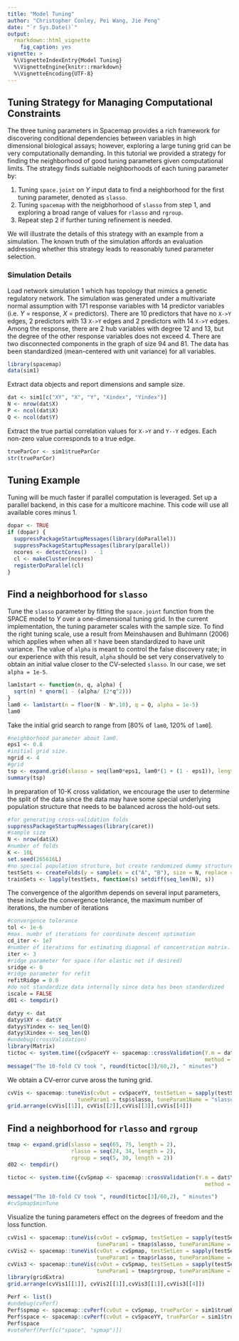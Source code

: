 ---
title: "Model Tuning"
author: "Christopher Conley, Pei Wang, Jie Peng"
date: "`r Sys.Date()`"
output: 
  rmarkdown::html_vignette
    fig_caption: yes
vignette: >
  %\VignetteIndexEntry{Model Tuning}
  %\VignetteEngine{knitr::rmarkdown}
  %\VignetteEncoding{UTF-8}
---


## Tuning Strategy for Managing Computational Constraints

The three tuning parameters in Spacemap provides a rich framework for discovering conditional dependencies between variables in high dimensional biological assays; however, exploring a large tuning grid can be very computationally demanding. In this tutorial we provided a strategy for finding the neighborhood of good tuning parameters given computational limits. The strategy finds suitiable neighborhoods of each tuning parameter by:

1. Tuning `space.joint` on $Y$ input data to find a neighborhood for the first tuning parameter, denoted as `slasso`. 
2. Tuning `spacemap` with the neigbhorhood of `slasso` from step 1, and exploring a broad range of values for `rlasso` and `rgroup`.  
3. Repeat step 2 if further tuning refinement is needed. 

We will illustrate the details of this strategy with an example from a simulation. The known truth of the simulation affords an evaluation addressing whether this strategy leads to reasonably tuned parameter selection. 

### Simulation Details

Load network simulation 1 which has topology that mimics a genetic regulatory network. The simulation was generated under a multivariate normal assumption with 171 response variables with 14 predictor variables (i.e. $Y$ = response, $X$ = predictors). There are 10 predictors that have no `X->Y` edges, 2 predictors with  13 `X->Y` edges and 2 predictors with 14 `X->Y` edges. Among the response, there are 2 hub variables with degree 12 and 13, but the degree of the other response variables does not exceed 4. There are two disconnected components in the graph of size 94 and 81. The data has been standardized (mean-centered with unit variance) for all variables. 

```{r}
library(spacemap)
data(sim1)
```

Extract data objects and report dimensions and sample size.

```{r}
dat <- sim1[c("XY", "X", "Y", "Xindex", "Yindex")]
N <- nrow(dat$X)
P <- ncol(dat$X)
Q <- ncol(dat$Y)
```

Extract the true partial correlation values for `X->Y` and `Y--Y` edges. Each non-zero value corresponds to a true edge. 

```{r}
trueParCor <- sim1$trueParCor
str(trueParCor)
```

## Tuning Example 

Tuning will be much faster if parallel computation is leveraged. Set up a parallel backend, in this case for a multicore machine. This code will use all available cores minus 1. 

```{r}
dopar <- TRUE
if (dopar) { 
  suppressPackageStartupMessages(library(doParallel))
  suppressPackageStartupMessages(library(parallel))
  ncores <- detectCores()  - 1
  cl <- makeCluster(ncores)
  registerDoParallel(cl)
}
```

## Find a neighborhood for `slasso`

Tune the `slasso` parameter by fitting the `space.joint` function from the SPACE model to $Y$ over a one-dimensional tuning grid. In the current implementation, the tuning parameter scales with the sample size. To find the right tuning scale, use a result from Meinshausen and Buhlmann (2006) which applies when when all `Y` have been standardized to have unit variance. The value of `alpha` is meant to control the false discovery rate; in our experience with this result, `alpha` should be set very conservatively to obtain an initial value closer to the CV-selected `slasso`. In our case, we set `alpha = 1e-5`. 

```{r}
lam1start <- function(n, q, alpha) { 
  sqrt(n) * qnorm(1 - (alpha/ (2*q^2)))
}
lam0 <- lam1start(n = floor(N - N*.10), q = Q, alpha = 1e-5)
lam0
```

Take the initial grid search to range from  [80% of `lam0`, 120% of `lam0`]. 

```{r}
#neighborhood parameter about lam0. 
eps1 <- 0.8
#initial grid size. 
ngrid <- 4
#grid
tsp <- expand.grid(slasso = seq(lam0*eps1, lam0*(1 + (1 - eps1)), length = ngrid))
summary(tsp)
```


In preparation of 10-K cross validation, we encourage the user to determine the split of the data since the data may have some special underlying population structure that needs to be balanced across the hold-out sets. 

```{r}
#for generating cross-validation folds
suppressPackageStartupMessages(library(caret))
#sample size
N <- nrow(dat$X)
#number of folds
K <- 10L
set.seed(265616L)
#no special population structure, but create randomized dummy structure of A and B
testSets <- createFolds(y = sample(x = c("A", "B"), size = N, replace = TRUE), k = K)
trainSets <- lapply(testSets, function(s) setdiff(seq_len(N), s))
```

The convergence of the algorithm depends on several input parameters, these include the convergence tolerance, the maximum number of iterations, 
the number of iterations 

```{r}
#convergence tolerance
tol <- 1e-6
#max. numbr of iterations for coordinate descent optimation
cd_iter <- 1e7
#number of iterations for estimating diagonal of concentration matrix.
iter <- 3
#ridge parameter for space (for elastic net if desired)
sridge <- 0
#ridge parameter for refit
refitRidge = 0.0
#do not standardize data internally since data has been standardized
iscale = FALSE
d01 <- tempdir()
```

```{r}
datyy <- dat
datyy$XY <- dat$Y
datyy$Yindex <- seq_len(Q)
datyy$Xindex <- seq_len(Q)
#undebug(crossValidation)
library(Matrix)
tictoc <- system.time({cvSpaceYY <- spacemap::crossValidation(Y.m = dat$Y, trainIds = trainSets, testIds = testSets, 
                                                              method = "space", tuneGrid = tsp)}) 
message("The 10-fold CV took ", round(tictoc[3]/60,2), " minutes")
```

We obtain a CV-error curve aross the tuning grid. 

```{r}
cvVis <- spacemap::tuneVis(cvOut = cvSpaceYY, testSetLen = sapply(testSets, length), 
                      tuneParam1 = tsp$slasso, tuneParam1Name = "slasso")
grid.arrange(cvVis[[1]], cvVis[[2]],cvVis[[3]],cvVis[[4]])
```

## Find a neighborhood for `rlasso` and `rgroup`


```{r}
tmap <- expand.grid(slasso = seq(65, 75, length = 2), 
                    rlasso = seq(24, 34, length = 2), 
                    rgroup = seq(5, 30, length = 2))
d02 <- tempdir()
```


```{r}
tictoc <- system.time({cvSpmap <- spacemap::crossValidation(Y.m = dat$Y, X.m = dat$X, trainIds = trainSets, testIds = testSets, 
                                                              method = "spacemap", tuneGrid = tmap)}) 

message("The 10-fold CV took ", round(tictoc[3]/60,2), " minutes")
#cvSpmap$minTune
```


Visualize the tuning parameters effect on the degrees of freedom and the loss function. 

```{r}
cvVis1 <- spacemap::tuneVis(cvOut = cvSpmap, testSetLen = sapply(testSets, length), 
                            tuneParam1 = tmap$slasso, tuneParam1Name = "slasso")
cvVis2 <- spacemap::tuneVis(cvOut = cvSpmap, testSetLen = sapply(testSets, length), 
                            tuneParam1 = tmap$rlasso, tuneParam1Name = "rlasso")
cvVis3 <- spacemap::tuneVis(cvOut = cvSpmap, testSetLen = sapply(testSets, length), 
                            tuneParam1 = tmap$rgroup, tuneParam1Name = "rgroup")
library(gridExtra)
grid.arrange(cvVis1[[1]], cvVis2[[1]],cvVis3[[1]],cvVis3[[4]])
```


```{r}
Perf <- list()
#undebug(cvPerf)
Perf$spmap <- spacemap::cvPerf(cvOut = cvSpmap, trueParCor = sim1$trueParCor, method = "spacemap")[1:8]
Perf$space <- spacemap::cvPerf(cvOut = cvSpaceYY, trueParCor = sim1$trueParCor, conditional = FALSE, method = "space")
Perf$space
#votePerf(Perf[c("space", "spmap")])
```

